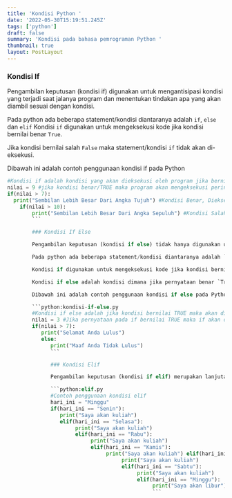 ```yaml
---
title: 'Kondisi Python '
date: '2022-05-30T15:19:51.245Z'
tags: ['python']
draft: false
summary: 'Kondisi pada bahasa pemrograman Python '
thumbnail: true
layout: PostLayout
---
```


### Kondisi If

Pengambilan keputusan (kondisi if) digunakan untuk mengantisipasi kondisi yang terjadi saat jalanya program dan menentukan tindakan apa yang akan diambil sesuai dengan kondisi.

Pada python ada beberapa statement/kondisi diantaranya adalah `if`, `else` dan `elif` Kondisi `if` digunakan untuk mengeksekusi kode jika kondisi bernilai benar `True`.

Jika kondisi bernilai salah `False` maka statement/kondisi `if` tidak akan di-eksekusi.

Dibawah ini adalah contoh penggunaan kondisi if pada Python

````python:kondisi-if.py
#Kondisi if adalah kondisi yang akan dieksekusi oleh program jika bernilai benar atau TRUE
nilai = 9 #jika kondisi benar/TRUE maka program akan mengeksekusi perintah dibawahnya
if(nilai > 7):
  print("Sembilan Lebih Besar Dari Angka Tujuh") #Kondisi Benar, Dieksekusi#jika kondisi salah/FALSE maka program tidak akan mengeksekusi perintah dibawahnya
    if(nilai > 10):
        print("Sembilan Lebih Besar Dari Angka Sepuluh") #Kondisi Salah, Maka tidak tereksekusi
        ```

        ### Kondisi If Else

        Pengambilan keputusan (kondisi if else) tidak hanya digunakan untuk menentukan tindakan apa yang akan diambil sesuai dengan kondisi, tetapi juga digunakan untuk menentukan tindakan apa yang akan diambil/dijalankan jika kondisi tidak sesuai.

        Pada python ada beberapa statement/kondisi diantaranya adalah `if`, `else` dan `elif`

        Kondisi if digunakan untuk mengeksekusi kode jika kondisi bernilai benar.

        Kondisi if else adalah kondisi dimana jika pernyataan benar `True` maka kode dalam if akan dieksekusi, tetapi jika bernilai salah `False` maka akan mengeksekusi kode di dalam `else`.

        Dibawah ini adalah contoh penggunaan kondisi if else pada Python

        ```python:kondisi-if-else.py
        #Kondisi if else adalah jika kondisi bernilai TRUE maka akan dieksekusi pada if, tetapi jika bernilai FALSE maka akan dieksekusi kode pada else
        nilai = 3 #Jika pernyataan pada if bernilai TRUE maka if akan dieksekusi, tetapi jika FALSE kode pada else yang akan dieksekusi.
        if(nilai > 7):
           print("Selamat Anda Lulus")
           else:
              print("Maaf Anda Tidak Lulus")
              ```

              ### Kondisi Elif

              Pengambilan keputusan (kondisi if elif) merupakan lanjutan/percabangan logika dari “kondisi if”. Dengan elif kita bisa membuat kode program yang akan menyeleksi beberapa kemungkinan yang bisa terjadi. Hampir sama dengan kondisi “else”, bedanya kondisi “elif” bisa banyak dan tidak hanya satu.Dibawah ini adalah contoh penggunaan kondisi elif pada Python

              ```python:elif.py
              #Contoh penggunaan kondisi elif
              hari_ini = "Minggu"
              if(hari_ini == "Senin"):
                 print("Saya akan kuliah")
                 elif(hari_ini == "Selasa"):
                      print("Saya akan kuliah")
                      elif(hari_ini == "Rabu"):
                           print("Saya akan kuliah")
                           elif(hari_ini == "Kamis"):
                                print("Saya akan kuliah") elif(hari_ini == "Jumat"):
                                     print("Saya akan kuliah")
                                     elif(hari_ini == "Sabtu"):
                                          print("Saya akan kuliah")
                                          elif(hari_ini == "Minggu"):
                                               print("Saya akan libur")
                                               ```

````
